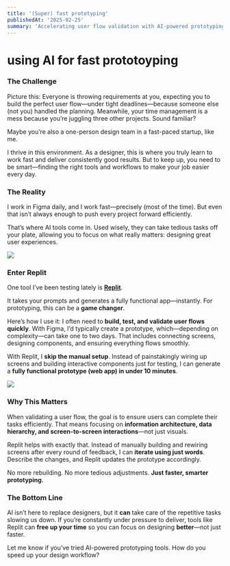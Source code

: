 ```yaml
---
title: '(Super) fast prototyping'
publishedAt: '2025-02-25'
summary: 'Accelerating user flow validation with AI-powered prototyping'
---
```


# using AI for fast prototoyping

### The Challenge

Picture this: Everyone is throwing requirements at you, expecting you to build the perfect user flow—under tight deadlines—because someone else (not you) handled the planning. Meanwhile, your time management is a mess because you’re juggling three other projects. Sound familiar?

Maybe you’re also a one-person design team in a fast-paced startup, like me.

I thrive in this environment. As a designer, this is where you truly learn to work fast and deliver consistently good results. But to keep up, you need to be smart—finding the right tools and workflows to make your job easier every day.

### The Reality

I work in Figma daily, and I work fast—precisely (most of the time). But even that isn’t always enough to push every project forward efficiently.

That’s where AI tools come in. Used wisely, they can take tedious tasks off your plate, allowing you to focus on what really matters: designing great user experiences.

![](https://i.imgur.com/ZgIu9PC.png)

### Enter Replit

One tool I’ve been testing lately is **[Replit](https://replit.com/)**.

It takes your prompts and generates a fully functional app—instantly. For prototyping, this can be a **game changer**.

Here’s how I use it:
I often need to **build, test, and validate user flows quickly**. With Figma, I’d typically create a prototype, which—depending on complexity—can take one to two days. That includes connecting screens, designing components, and ensuring everything flows smoothly.

With Replit, I **skip the manual setup**. Instead of painstakingly wiring up screens and building interactive components just for testing, I can generate a **fully functional prototype (web app) in under 10 minutes**.

![](https://i.imgur.com/r8vjAxX.png)

### Why This Matters

When validating a user flow, the goal is to ensure users can complete their tasks efficiently. That means focusing on **information architecture, data hierarchy, and screen-to-screen interactions**—not just visuals.

Replit helps with exactly that. Instead of manually building and rewiring screens after every round of feedback, I can **iterate using just words**. Describe the changes, and Replit updates the prototype accordingly.

No more rebuilding. No more tedious adjustments. **Just faster, smarter prototyping.**

### The Bottom Line

AI isn’t here to replace designers, but it **can** take care of the repetitive tasks slowing us down. If you’re constantly under pressure to deliver, tools like Replit can **free up your time** so you can focus on designing **better**—not just faster.

Let me know if you’ve tried AI-powered prototyping tools. How do you speed up your design workflow?